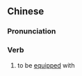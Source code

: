 ==Chinese==
{{zh-forms}}

===Pronunciation===
{{zh-pron
|m=pèiyǒu
|cat=v
}}

===Verb===
{{zh-verb}}

# to be [[equipped]] with